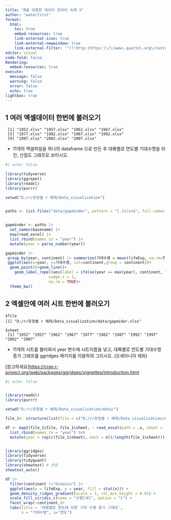 ```yaml
---
title: "R을 이용한 데이터 전처리 숙제 3"
author: "waterfirst"
format:
  html:
    toc: true
    embed-resources: true
    link-external-icon: true
    link-external-newwindow: true
    link-external-filter: '^(?:http:|https:)\/\/www\.quarto\.org\/custom'
editor: visual
code-fold: false
Rendering:
  embed-resources: true
execute:
  message: false
  warning: false
  error: false
  echo: true
lightbox: true
---
```


## 1 여러 엑셀데이터 한번에 불러오기

```         
 [1] "1952.xlsx" "1957.xlsx" "1962.xlsx" "1967.xlsx"
 [5] "1977.xlsx" "1982.xlsx" "1987.xlsx" "1992.xlsx"
 [9] "1997.xlsx" "2002.xlsx" "2007.xlsx"
```

-   11개의 엑셀파일을 하나의 dataframe 으로 만든 후 대륙별로 연도별 기대수명을 라인, 산점도 그래프로 보이시오.

```r
#| echo: false

library(tidyverse)
library(ggrepel)
library(readxl)
library(purrr)

setwd("D:/r/유형별 r 예제/Data_visualization")


paths <- list.files("data/gapminder", pattern = "[.]xlsx$", full.names = TRUE)


gapminder <- paths |> 
  set_names(basename) |> 
  map(read_excel) |> 
  list_rbind(names_to = "year") |> 
  mutate(year = parse_number(year))

gapminder |> 
 group_by(year, continent) |> summarise(기대수명 = mean(lifeExp, na.rm=T)) |> 
 ggplot(aes(x=year, y=기대수명, col=continent,group = continent))+
  geom_point()+geom_line()+
    geom_label_repel(aes(label = ifelse(year == max(year), continent, "")),
                   nudge_x = 1,
                   na.rm = TRUE)+
  theme_bw()

```

## 2 엑셀안에 여러 시트 한번에 불러오기

```         
$file
[1] "D:/r/유형별 r 예제/Data_visualization/data/gapmider.xlsx"

$sheet
 [1] "1952" "1957" "1962" "1967" "1977" "1982" "1987" "1992" "1997" "2002" "2007"
```

-   11개의 시트를 불러와서 year 변수에 시트이름을 넣고, 대륙별로 연도별 기대수명 증가 그래프를 ggridges 패키지를 이용하여 그리시오. (오세아니아 제외)

\[참고하세요\]<https://cran.r-project.org/web/packages/ggridges/vignettes/introduction.html>

```r
#| echo: false


library(readxl)
library(purrr)

setwd("D:/r/유형별 r 예제/Data_visualization/data/")

file_1<- structure(list(file = c("D:/r/유형별 r 예제/Data_visualization/data/gapmider.xlsx"), sheet = excel_sheets("gapmider.xlsx")))

df <- map2(file_1$file, file_1$sheet, ~ read_excel(path = .x, sheet = .y, range = "A1:E143")) %>%
  list_rbind(names_to = "year") %>%
  mutate(year = rep(c(file_1$sheet), each = n()/length(file_1$sheet)))


library(ggridges)
library(tidyverse)
library(tidyquant)
library(showtext) # 한글
showtext_auto()

df |> 
  filter(continent !="Oceania") |> 
  ggplot(aes(x = lifeExp, y = year, fill = stat(x))) +
  geom_density_ridges_gradient(scale = 3, rel_min_height = 0.01) +
  scale_fill_viridis_c(name = "수명[세]", option = "C") +
  facet_wrap(~continent,)+
  labs(title = '대륙별로 연도에 따른 기대 수명 증가 그래프',
       x = "기대수명", y="연도")


```
